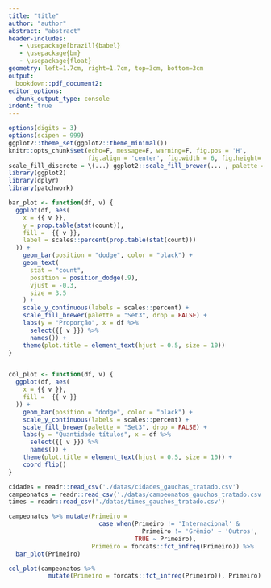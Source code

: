 ```yaml
---
title: "title"
author: "author"
abstract: "abstract"
header-includes:
   - \usepackage[brazil]{babel}
   - \usepackage{bm}
   - \usepackage{float}
geometry: left=1.7cm, right=1.7cm, top=3cm, bottom=3cm
output:
  bookdown::pdf_document2:
editor_options:
  chunk_output_type: console
indent: true
---
```




```r
options(digits = 3)  
options(scipen = 999)
ggplot2::theme_set(ggplot2::theme_minimal()) 
knitr::opts_chunk$set(echo=F, message=F, warning=F, fig.pos = 'H', 
                      fig.align = 'center', fig.width = 6, fig.height= 3.5)
scale_fill_discrete = \(...) ggplot2::scale_fill_brewer(... , palette = "Set2") 
library(ggplot2)
library(dplyr)
library(patchwork)
```


```r
bar_plot <- function(df, v) {
  ggplot(df, aes(
    x = {{ v }},
    y = prop.table(stat(count)),
    fill =  {{ v }},
    label = scales::percent(prop.table(stat(count)))
  )) +
    geom_bar(position = "dodge", color = "black") +
    geom_text(
      stat = "count",
      position = position_dodge(.9),
      vjust = -0.3,
      size = 3.5
    ) +
    scale_y_continuous(labels = scales::percent) +
    scale_fill_brewer(palette = "Set3", drop = FALSE) +
    labs(y = "Proporção", x = df %>%
      select({{ v }}) %>%
      names()) +
    theme(plot.title = element_text(hjust = 0.5, size = 10))
}


col_plot <- function(df, v) {
  ggplot(df, aes(
    x = {{ v }},
    fill =  {{ v }}
  )) +
    geom_bar(position = "dodge", color = "black") +
    scale_y_continuous(labels = scales::percent) +
    scale_fill_brewer(palette = "Set3", drop = FALSE) +
    labs(y = "Quantidade títulos", x = df %>%
      select({{ v }}) %>%
      names()) +
    theme(plot.title = element_text(hjust = 0.5, size = 10)) +
    coord_flip()
}
```




```r
cidades = readr::read_csv('./datas/cidades_gauchas_tratado.csv')
campeonatos = readr::read_csv('./datas/campeonatos_gauchos_tratado.csv')
times = readr::read_csv('./datas/times_gauchos_tratado.csv')
```


\section{Motivação}


```r
campeonatos %>% mutate(Primeiro = 
                         case_when(Primeiro != 'Internacional' & 
                                     Primeiro != 'Grêmio' ~ 'Outros',
                                   TRUE ~ Primeiro), 
                       Primeiro = forcats::fct_infreq(Primeiro)) %>%
  bar_plot(Primeiro)
```

\section{Estudo}

```r
col_plot(campeonatos %>% 
           mutate(Primeiro = forcats::fct_infreq(Primeiro)), Primeiro)
```



